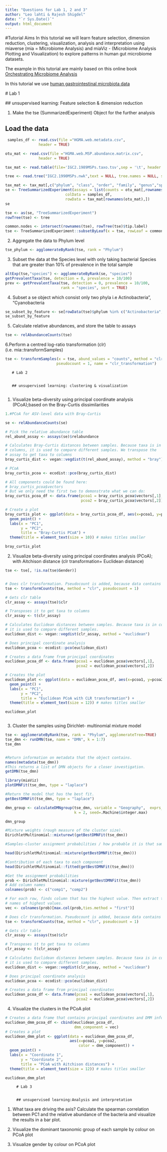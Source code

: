 ```yaml
---
title: "Questions for Lab 1, 2 and 3"
author: "Leo lahti & Rajesh Shigdel"
date: "`r Sys.Date()`"
output: html_document
---
```


#Tutorial Aims 
In this tutorial we will learn feature selection, dimension reduction, clustering, visualization, analysis and interpretation  using  
 miaverse (mia = MIcrobiome Analysis) and miaViz - (Microbiome Analysis Plotting and Visualization) to explore patterns in human gut microbiome datasets. 

The example in this tutorial are mainly based on this online book        
[Orchestrating Microbiome Analysis](https://microbiome.github.io/OMA/)

In this tutorial we use [human gastrointestinal microbiota data](https://www.microbiomeatlas.org/)



   # Lab 1 
   
   
   ## unsupervised learning: Feature selection & dimension reduction
   
1. Make the tse (SummarizedExperiment) Object for the further analysis 

## Load the data 




```r

 samples_df <- read.csv(file ="HGMA.web.metadata.csv", 
               header = TRUE)

otu_mat <- read.csv(file ="HGMA.web.MSP.abundance.matrix.csv", 
               header = TRUE)

tax_mat <- read.table(file='IGC2.1989MSPs.taxo.tsv',sep = '\t', header = TRUE)

tree <- read.tree("IGC2.1990MSPs.nwk",text = NULL, tree.names = NULL, skip = 0,comment.char = "", keep.multi = FALSE)

```


```r
tax_mat <- tax_mat[,c("phylum", "class", "order", "family", "genus","species" )]
se <- TreeSummarizedExperiment(assays = list(counts = otu_mat[,rownames(samples_df)]),
                           colData = samples_df,
                           rowData = tax_mat[rownames(otu_mat),])
se
```

```r
tse <- as(se, "TreeSummarizedExperiment")
rowTree(tse) <- tree
```


```r
common.nodes <- intersect(rownames(tse), rowTree(tse)$tip.label)
tse <- TreeSummarizedExperiment::subsetByLeaf(x = tse, rowLeaf = common.nodes, updateTree = TRUE)
```



2. Aggregate the data to Phylum level 

```r
tse_phylum <- agglomerateByRank(tse, rank = "Phylum")
```



3. Subset the data at the Species level with only taking bacterial Species that are greater than 10% of prevalence in the total sample


```r
altExp(tse,"species") <- agglomerateByRank(se, "species")
getPrevalentTaxa(tse, detection = 0, prevalence = 10/100)
prev <- getPrevalentTaxa(tse, detection = 0, prevalence = 10/100,
                         rank = "species", sort = TRUE)
```


4. Subset a se object which consist only two phyla i.e Actinobacteria", "Cyanobacteria


```r
se_subset_by_feature <- se[rowData(tse)$phylum %in% c("Actinobacteria", "Cyanobacteria") & !is.na(rowData(tse)$phylum), ]
se_subset_by_feature
```

 
5. Calculate relative abundances, and store the table to assays


```r
tse <- relAbundanceCounts(tse)

```


6.Perform a centred log-ratio transformation (clr) (i.e. mia::transformSamples)

```r
tse <- transformSamples(x = tse, abund_values = "counts", method = "clr", 
                       pseudocount = 1, name = "clr_transformation")
```


       # Lab 2 
       
  
       ## unsupervised learning: clustering & visualization
                   
 1. Visualize beta-diversity using principal coordinate analysis (PCoA);based on the Bray-Curtis dissimilarities
 
```r
1.#PCoA for ASV-level data with Bray-Curtis

se <- relAbundanceCounts(se)

# Pick the relative abundance table
rel_abund_assay <- assays(se)$relabundance

# Calculates Bray-Curtis distances between samples. Because taxa is in
# columns, it is used to compare different samples. We transpose the
# assay to get taxa to columns
bray_curtis_dist <- vegan::vegdist(t(rel_abund_assay), method = "bray")

# PCoA
bray_curtis_pcoa <- ecodist::pco(bray_curtis_dist)

# All components could be found here: 
# bray_curtis_pcoa$vectors
# But we only need the first two to demonstrate what we can do:
bray_curtis_pcoa_df <- data.frame(pcoa1 = bray_curtis_pcoa$vectors[,1], 
                                  pcoa2 = bray_curtis_pcoa$vectors[,2])

# Create a plot
bray_curtis_plot <- ggplot(data = bray_curtis_pcoa_df, aes(x=pcoa1, y=pcoa2)) +
  geom_point() +
  labs(x = "PC1",
       y = "PC2", 
       title = "Bray-Curtis PCoA") +
  theme(title = element_text(size = 10)) # makes titles smaller

bray_curtis_plot
```
 


 2. Visualize beta-diversity using principal coordinates analysis (PCoA); with Aitchison distance (clr transformation+ Euclidean distance)
 
```r

tse <- tse[, !is.na(tse$Gender)]


# Does clr transformation. Pseudocount is added, because data contains zeros. 
tse <- transformCounts(tse, method = "clr", pseudocount = 1)

# Gets clr table
clr_assay <- assays(tse)$clr

# Transposes it to get taxa to columns
clr_assay <- t(clr_assay)

# Calculates Euclidean distances between samples. Because taxa is in columns,
# it is used to compare different samples.
euclidean_dist <- vegan::vegdist(clr_assay, method = "euclidean")

# Does principal coordinate analysis
euclidean_pcoa <- ecodist::pco(euclidean_dist)

# Creates a data frame from principal coordinates
euclidean_pcoa_df <- data.frame(pcoa1 = euclidean_pcoa$vectors[,1], 
                                pcoa2 = euclidean_pcoa$vectors[,2])

# Creates the plot
euclidean_plot <- ggplot(data = euclidean_pcoa_df, aes(x=pcoa1, y=pcoa2)) +
  geom_point() +
  labs(x = "PC1",
       y = "PC2",
       title = "Euclidean PCoA with CLR transformation") +
  theme(title = element_text(size = 12)) # makes titles smaller

euclidean_plot



```
 


 3. Cluster the samples using Dirichlet- multinomial mixture model 



```r
tse <- agglomerateByRank(tse, rank = "Phylum", agglomerateTree=TRUE)
tse_dmn <- runDMN(tse, name = "DMN", k = 1:7)
tse_dmn


#Return information on metadata that the object contains.
names(metadata(tse_dmn))
#This returns a list of DMN objects for a closer investigation.
getDMN(tse_dmn)

```

```r

library(miaViz)
plotDMNFit(tse_dmn, type = "laplace")

```

```r
#Return the model that has the best fit.
getBestDMNFit(tse_dmn, type = "laplace")
```

```r
dmn_group <- calculateDMNgroup(tse_dmn, variable = "Geography",  exprs_values = "counts",
                               k = 2, seed=.Machine$integer.max)

dmn_group
```



```r
#Mixture weights (rough measure of the cluster size).
DirichletMultinomial::mixturewt(getBestDMNFit(tse_dmn))
```

```r
#Samples-cluster assignment probabilities / how probable it is that sample belongs to each cluster

head(DirichletMultinomial::mixture(getBestDMNFit(tse_dmn)))
```


```r
#Contribution of each taxa to each component
head(DirichletMultinomial::fitted(getBestDMNFit(tse_dmn)))
```

```r
#Get the assignment probabilities
prob <- DirichletMultinomial::mixture(getBestDMNFit(tse_dmn))
# Add column names
colnames(prob) <- c("comp1", "comp2")

# For each row, finds column that has the highest value. Then extract the column 
# names of highest values.
vec <- colnames(prob)[max.col(prob,ties.method = "first")]

```

```r
# Does clr transformation. Pseudocount is added, because data contains zeros.
tse <- transformCounts(tse, method = "clr", pseudocount = 1)

# Gets clr table
clr_assay <- assays(tse)$clr

# Transposes it to get taxa to columns
clr_assay <- t(clr_assay)

# Calculates Euclidean distances between samples. Because taxa is in columns,
# it is used to compare different samples.
euclidean_dist <- vegan::vegdist(clr_assay, method = "euclidean")

# Does principal coordinate analysis
euclidean_pcoa <- ecodist::pco(euclidean_dist)

# Creates a data frame from principal coordinates
euclidean_pcoa_df <- data.frame(pcoa1 = euclidean_pcoa$vectors[,1], 
                                pcoa2 = euclidean_pcoa$vectors[,2])
```

 4. Visualize the clusters in the PCoA plot

```r
# Creates a data frame that contains principal coordinates and DMM information
euclidean_dmm_pcoa_df <- cbind(euclidean_pcoa_df,
                               dmm_component = vec)
# Creates a plot
euclidean_dmm_plot <- ggplot(data = euclidean_dmm_pcoa_df, 
                             aes(x=pcoa1, y=pcoa2,
                                 color = dmm_component)) +
  geom_point() +
  labs(x = "Coordinate 1",
       y = "Coordinate 2",
       title = "PCoA with Aitchison distances") +  
  theme(title = element_text(size = 12)) # makes titles smaller

euclidean_dmm_plot
```






         # Lab 3 
         
                
         ## unsupervised learning:Analysis and interpretation 

 1. What taxa are driving the axis? Calculate the spearman correlation between PC1 and the relative abundance of the bacteria and visualize the results in a     bar plot.


 2. Visualize the dominant taxonomic group of each sample by colour on PCoA plot 

 3. Visualize gender by colour on PCoA plot 




